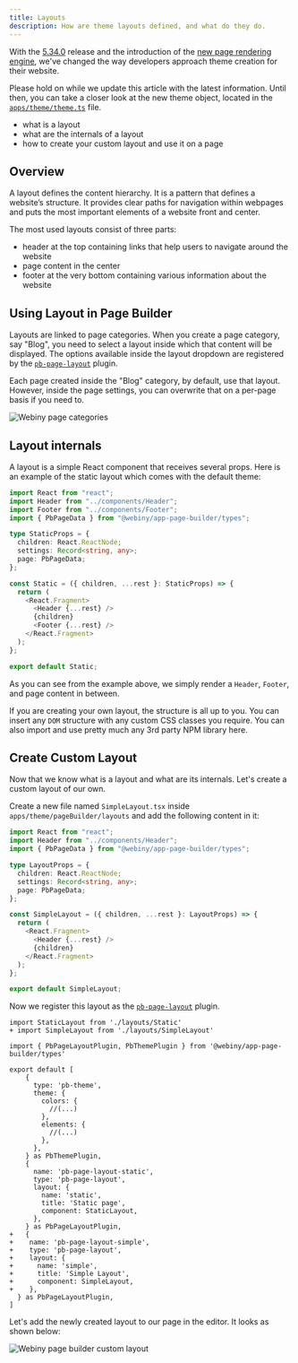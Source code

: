```yaml
---
title: Layouts
description: How are theme layouts defined, and what do they do.
---
```



<!-- Always include this section on top of the page. -->

<Alert type="danger" title="Article Update In Progress">

  With the [5.34.0](/docs/release-notes/5.34.0/changelog) release and the introduction of the [new page rendering engine](/docs/release-notes/5.34.0/changelog#page-elements-a-brand-new-page-rendering-engine-2898), we've changed the way developers approach theme creation for their website.

  Please hold on while we update this article with the latest information. Until then, you can take a closer look at the new theme object, located in the [`apps/theme/theme.ts`](https://github.com/webiny/webiny-js/blob/v5.34.0/apps/theme/theme.ts) file.

</Alert>

<Alert type="success" title="What You’ll Learn">

- what is a layout
- what are the internals of a layout
- how to create your custom layout and use it on a page

</Alert>

## Overview

A layout defines the content hierarchy. It is a pattern that defines a website’s structure. It provides clear paths for navigation within webpages and puts the most important elements of a website front and center.

The most used layouts consist of three parts:

- header at the top containing links that help users to navigate around the website
- page content in the center
- footer at the very bottom containing various information about the website

## Using Layout in Page Builder

Layouts are linked to page categories. When you create a page category, say "Blog", you need to select a layout inside which that content will be displayed.
The options available inside the layout dropdown are registered by the [`pb-page-layout`](../references/plugins#pb-page-layout) plugin.

Each page created inside the "Blog" category, by default, use that layout.
However, inside the page settings, you can overwrite that on a per-page basis if you need to.

![Webiny page categories](./images/webiny-page-category.gif)

## Layout internals

A layout is a simple React component that receives several props. Here is an example of the static layout which comes with the default theme:

```ts apps/theme/pageBuilder/layouts/Static.tsx
import React from "react";
import Header from "../components/Header";
import Footer from "../components/Footer";
import { PbPageData } from "@webiny/app-page-builder/types";

type StaticProps = {
  children: React.ReactNode;
  settings: Record<string, any>;
  page: PbPageData;
};

const Static = ({ children, ...rest }: StaticProps) => {
  return (
    <React.Fragment>
      <Header {...rest} />
      {children}
      <Footer {...rest} />
    </React.Fragment>
  );
};

export default Static;
```

As you can see from the example above, we simply render a `Header`, `Footer`, and page content in between.

If you are creating your own layout, the structure is all up to you.
You can insert any `DOM` structure with any custom CSS classes you require. You can also import and use pretty much any 3rd party NPM library here.

## Create Custom Layout

Now that we know what is a layout and what are its internals.
Let's create a custom layout of our own.

Create a new file named `SimpleLayout.tsx` inside `apps/theme/pageBuilder/layouts` and add the following content in it:

```ts apps/theme/pageBuilder/layouts/SimpleLayout.tsx
import React from "react";
import Header from "../components/Header";
import { PbPageData } from "@webiny/app-page-builder/types";

type LayoutProps = {
  children: React.ReactNode;
  settings: Record<string, any>;
  page: PbPageData;
};

const SimpleLayout = ({ children, ...rest }: LayoutProps) => {
  return (
    <React.Fragment>
      <Header {...rest} />
      {children}
    </React.Fragment>
  );
};

export default SimpleLayout;
```

Now we register this layout as the [`pb-page-layout`](../references/plugins#pb-page-layout) plugin.

```diff-js apps/theme/pageBuilder/index.ts
import StaticLayout from './layouts/Static'
+ import SimpleLayout from './layouts/SimpleLayout'

import { PbPageLayoutPlugin, PbThemePlugin } from '@webiny/app-page-builder/types'

export default [
    {
      type: 'pb-theme',
      theme: {
        colors: {
          //(...)
        },
        elements: {
          //(...)
        },
      },
    } as PbThemePlugin,
    {
      name: 'pb-page-layout-static',
      type: 'pb-page-layout',
      layout: {
        name: 'static',
        title: 'Static page',
        component: StaticLayout,
      },
    } as PbPageLayoutPlugin,
+   {
+    name: 'pb-page-layout-simple',
+    type: 'pb-page-layout',
+    layout: {
+      name: 'simple',
+      title: 'Simple Layout',
+      component: SimpleLayout,
+    },
  } as PbPageLayoutPlugin,
]
```

Let's add the newly created layout to our page in the editor. It looks as shown below:

![Webiny page builder custom layout](./images/webiny-theme-custom-layout.gif)
